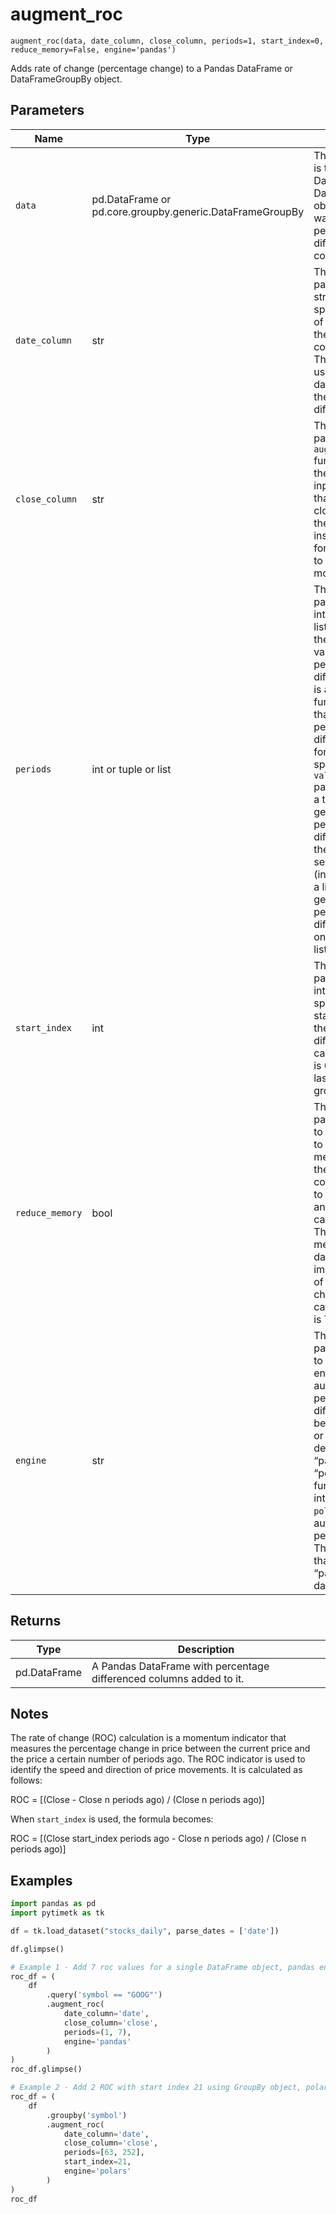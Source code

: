# augment_roc { #pytimetk.augment_roc }

`augment_roc(data, date_column, close_column, periods=1, start_index=0, reduce_memory=False, engine='pandas')`

Adds rate of change (percentage change) to a Pandas DataFrame or DataFrameGroupBy object.

## Parameters

| Name            | Type                                                     | Description                                                                                                                                                                                                                                                                                                                                                                                                                                                                                              | Default    |
|-----------------|----------------------------------------------------------|----------------------------------------------------------------------------------------------------------------------------------------------------------------------------------------------------------------------------------------------------------------------------------------------------------------------------------------------------------------------------------------------------------------------------------------------------------------------------------------------------------|------------|
| `data`          | pd.DataFrame or pd.core.groupby.generic.DataFrameGroupBy | The `data` parameter is the input DataFrame or DataFrameGroupBy object  that you want to add percentage differenced columns to.                                                                                                                                                                                                                                                                                                                                                                          | _required_ |
| `date_column`   | str                                                      | The `date_column` parameter is a string that specifies the name of the  column in the DataFrame that contains the dates. This column will be  used to sort the data before adding the percentage differenced values.                                                                                                                                                                                                                                                                                     | _required_ |
| `close_column`  | str                                                      | The `close_column` parameter in the `augment_qsmomentum` function refers to the column in the input DataFrame that contains the closing prices of the financial instrument or asset for which you want to calculate the momentum.                                                                                                                                                                                                                                                                        | _required_ |
| `periods`       | int or tuple or list                                     | The `periods` parameter is an integer, tuple, or list that specifies the  periods to shift values when percentage differencing.   - If it is an integer, the function will add that number of percentage differences    values for each column specified in the `value_column` parameter.   - If it is a tuple, it will generate percentage differences from the first to the second    value (inclusive).   - If it is a list, it will generate percentage differences based on the values in the list. | `1`        |
| `start_index`   | int                                                      | The `start_index` parameter is an integer that specifies the starting index for the percentage difference calculation.  Default is 0 which is the last element in the group.                                                                                                                                                                                                                                                                                                                             | `0`        |
| `reduce_memory` | bool                                                     | The `reduce_memory` parameter is used to specify whether to reduce the memory usage of the DataFrame by converting int, float to smaller bytes and str to categorical data. This reduces memory for large data but may impact resolution of float and will change str to categorical. Default is True.                                                                                                                                                                                                   | `False`    |
| `engine`        | str                                                      | The `engine` parameter is used to specify the engine to use for  augmenting percentage differences. It can be either "pandas" or "polars".   - The default value is "pandas".  - When "polars", the function will internally use the `polars` library  for augmenting percentage diffs. This can be faster than using "pandas" for large  datasets.                                                                                                                                                      | `'pandas'` |

## Returns

| Type         | Description                                                         |
|--------------|---------------------------------------------------------------------|
| pd.DataFrame | A Pandas DataFrame with percentage differenced columns added to it. |

## Notes

The rate of change (ROC) calculation is a momentum indicator that measures the percentage change in price between the current price and the price a certain number of periods ago. The ROC indicator is used to identify the speed and direction of price movements. It is calculated as follows:

ROC = [(Close - Close n periods ago) / (Close n periods ago)] 

When `start_index` is used, the formula becomes:

ROC = [(Close start_index periods ago - Close n periods ago) / (Close n periods ago)] 

## Examples

```python
import pandas as pd
import pytimetk as tk

df = tk.load_dataset("stocks_daily", parse_dates = ['date'])

df.glimpse()
```

```python
# Example 1 - Add 7 roc values for a single DataFrame object, pandas engine
roc_df = (
    df 
        .query('symbol == "GOOG"') 
        .augment_roc(
            date_column='date',
            close_column='close',
            periods=(1, 7),
            engine='pandas'
        )
)
roc_df.glimpse()
```

```python
# Example 2 - Add 2 ROC with start index 21 using GroupBy object, polars engine
roc_df = (
    df 
        .groupby('symbol')
        .augment_roc(
            date_column='date',
            close_column='close',
            periods=[63, 252],
            start_index=21,
            engine='polars'
        )
)
roc_df
```